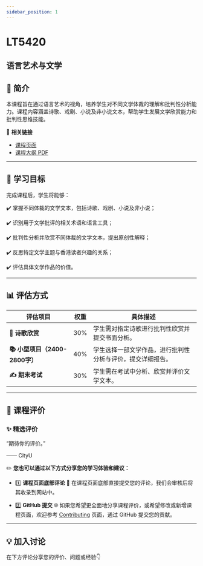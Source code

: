 ```yaml
---
sidebar_position: 1
---
```


# LT5420
## 语言艺术与文学

## **📘 简介**
本课程旨在通过语言艺术的视角，培养学生对不同文学体裁的理解和批判性分析能力。课程内容涵盖诗歌、戏剧、小说及非小说文本，帮助学生发展文学欣赏能力和批判性思维技能。

🔗 **相关链接**
- [课程页面](https://www.cityu.edu.hk/catalogue/pg/202425/course/LT5420.htm)
- [课程大纲 PDF](https://www.cityu.edu.hk/catalogue/pg/202425/course/LT5420.pdf)

---

## **🎯 学习目标**

完成课程后，学生将能够：

✔️ 掌握不同体裁的文学文本，包括诗歌、戏剧、小说及非小说；

✔️ 识别用于文学批评的相关术语和语言工具；

✔️ 批判性分析并欣赏不同体裁的文学文本，提出原创性解释；

✔️ 反思特定文学主题与香港读者兴趣的关系；

✔️ 评估具体文学作品的价值。

---

## **📊 评估方式**

| **评估项目**                  | **权重** | **具体描述**                                                                                     |
|------------------------------|---------|-----------------------------------------------------------------------------------------------|
| **📖 诗歌欣赏**               | 30%     | 学生需对指定诗歌进行批判性欣赏并提交书面分析。                                                      |
| **📚 小型项目（2400-2800字）**  | 40%     | 学生选择一部文学作品，进行批判性分析与评价，提交详细报告。                                              |
| **✍️ 期末考试**               | 30%     | 学生需在考试中分析、欣赏并评价文学文本。                                                             |

---

## **💬 课程评价**

### ✨ **精选评价**
<div className={commentStyles.commentBox}>
    <p className={commentStyles.commentText}>
        “期待你的评价。”
    </p>
    <p className={commentStyles.commentAuthor}>—— CityU</p>
</div>

✏️ **您也可以通过以下方式分享您的学习体验和建议：**

- 1️⃣ **课程页面底部评论**
💬 在课程页面底部直接提交您的评论，我们会审核后将其收录到网站中。

- 2️⃣ **GitHub 提交**
🌐 如果您希望更全面地分享课程评价，或希望修改或新增课程页面，欢迎参考 [Contributing](/contributing) 页面，通过 GitHub 提交您的贡献。

---

## **💡 加入讨论**

在下方评论分享您的评价、问题或经验👇
<Utterances />
